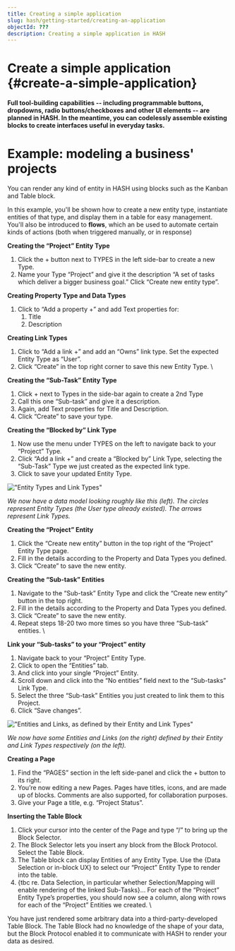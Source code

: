 ```yaml
---
title: Creating a simple application
slug: hash/getting-started/creating-an-application
objectId: ???
description: Creating a simple application in HASH
---
```


# Create a simple application {#create-a-simple-application}


**Full tool-building capabilities -- including programmable buttons, dropdowns, radio buttons/checkboxes and other UI elements -- are planned in HASH. In the meantime, you can codelessly assemble existing blocks to create interfaces useful in everyday tasks.**

# Example: modeling a business' projects

You can render any kind of entity in HASH using blocks such as the Kanban and Table block.

In this example, you'll be shown how to create a new entity type, instantiate entities of that type, and display them in a table for easy management. You'll also be introduced to **flows**, which an be used to automate certain kinds of actions (both when triggered manually, or in response)

**Creating the “Project” Entity Type**

1.  Click the + button next to TYPES in the left side-bar to create a new Type.
1.  Name your Type “Project” and give it the description “A set of tasks which deliver a bigger business goal.” Click “Create new entity type”.

**Creating Property Type and Data Types**

1.  Click to “Add a property +” and add Text properties for:
    1.  Title
    1.  Description

**Creating Link Types**

1.  Click to “Add a link +” and add an “Owns” link type. Set the expected Entity Type as “User”.
1.  Click “Create” in the top right corner to save this new Entity Type. \

**Creating the “Sub-Task” Entity Type**

1.  Click + next to Types in the side-bar again to create a 2nd Type
1.  Call this one “Sub-task” and give it a description.
1.  Again, add Text properties for Title and Description.
1.  Click “Create” to save your type.

**Creating the “Blocked by” Link Type**

1.  Now use the menu under TYPES on the left to navigate back to your “Project” Type.
1.  Click “Add a link +” and create a “Blocked by” Link Type, selecting the “Sub-Task” Type we just created as the expected link type.
1.  Click to save your updated Entity Type.

!["Entity Types and Link Types"](https://hash.ai/cdn-cgi/imagedelivery/EipKtqu98OotgfhvKf6Eew/de5efac3-19c2-47af-6eff-cbe5b4efc400/public)

_We now have a data model looking roughly like this (left). The circles represent Entity Types (the User type already existed). The arrows represent Link Types._

**Creating the “Project” Entity**

1.  Click the “Create new entity” button in the top right of the “Project” Entity Type page.
1.  Fill in the details according to the Property and Data Types you defined.
1.  Click “Create” to save the new entity.

**Creating the “Sub-task” Entities**

1.  Navigate to the “Sub-task” Entity Type and click the “Create new entity” button in the top right.
1.  Fill in the details according to the Property and Data Types you defined.
1.  Click “Create” to save the new entity.
1.  Repeat steps 18-20 two more times so you have three “Sub-task” entities. \

**Link your “Sub-tasks” to your “Project” entity**

1.  Navigate back to your “Project” Entity Type.
1.  Click to open the “Entities” tab.
1.  And click into your single “Project” Entity.
1.  Scroll down and click into the “No entities” field next to the “Sub-tasks” Link Type.
1.  Select the three “Sub-task” Entities you just created to link them to this Project.
1.  Click “Save changes”.

!["Entities and Links, as defined by their Entity and Link Types"](https://hash.ai/cdn-cgi/imagedelivery/EipKtqu98OotgfhvKf6Eew/de8bd0a8-37d3-40e9-2162-6897fd7dc500/public)

_We now have some Entities and Links (on the right) defined by their Entity and Link Types respectively (on the left)._

**Creating a Page**

1.  Find the “PAGES” section in the left side-panel and click the + button to its right.
1.  You’re now editing a new Pages. Pages have titles, icons, and are made up of blocks. Comments are also supported, for collaboration purposes.
1.  Give your Page a title, e.g. “Project Status”.

**Inserting the Table Block**

1.  Click your cursor into the center of the Page and type “/” to bring up the Block Selector.
1.  The Block Selector lets you insert any block from the Block Protocol. Select the Table Block.
1.  The Table block can display Entities of any Entity Type. Use the {Data Selection or in-block UX} to select our “Project” Entity Type to render into the table.
1.  {tbc re. Data Selection, in particular whether Selection/Mapping will enable rendering of the linked Sub-Tasks}... For each of the “Project” Entity Type’s properties, you should now see a column, along with rows for each of the “Project” Entities we created. \

You have just rendered some arbitrary data into a third-party-developed Table Block. The Table Block had no knowledge of the shape of your data, but the Block Protocol enabled it to communicate with HASH to render your data as desired.
